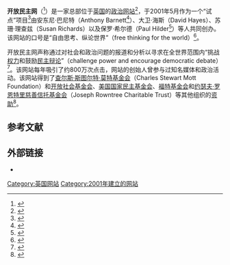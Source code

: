 {{Infobox website
| name         = 开放民主网<br/>openDemocracy
| logo         = 
| logo_size    = 
| screenshot   = 
| caption      = 
| collapsible  = 
| collapsetext = 
| url          = {{url|opendemocracy.net}} 
| commercial   = 非营利
| type         = 
| registration = 
| language     = 英语
| num_users    = 
| content_license = 
| content_licence = 
| programming language = 
| owner           = 开放民主促进全球教育基金会
| author          =安东尼·巴尼特、大卫·海斯、苏珊·理查兹、保罗·希尔德
| editor          = 玛丽·菲茨杰拉德
| launch_date     = 2001年5月
| revenue         = 
| alexa           = 
| current_status  = 活跃
| footnotes       = 
| logocaption  = 
}}

'''开放民主网'''（{{lang-en|openDemocracy}}<ref>{{cite web|url=https://chinese.aljazeera.net/news/2019/9/14/balfour-brexit-britain-improvisational-politics-misfortunes|title=从《贝尔福宣言》到脱欧 英国与即兴政治的不幸|date=2019年9月14日|publisher=[[半岛电视台|半岛电视台]]|access-date=2020年7月4日|archive-date=2020年8月21日|archive-url=https://web.archive.org/web/20200821095059/https://chinese.aljazeera.net/news/2019/9/14/balfour-brexit-britain-improvisational-politics-misfortunes}}</ref>）是一家总部位于[[英国|英国]]的[[政治|政治]][[网站|网站]]<ref>{{cite web|url=https://ec.ltn.com.tw/article/breakingnews/3067242|title=华为砸钱5G「置入性」研究 染指LSE学术自由和校誉|date=2020-02-13|publisher=[[自由时报|自由时报]]|access-date=2020-07-04|archive-date=2021-05-24|archive-url=https://web.archive.org/web/20210524212304/https://ec.ltn.com.tw/article/breakingnews/3067242}}</ref>，于2001年5月作为一个“试点”项目<ref name="Curran2011">{{cite book|author=James Curran|title=Media and Democracy|url=https://books.google.com/books?id=JbwQ9OeVSMgC&pg=PA86|date=31 March 2011|publisher=Taylor & Francis|isbn=978-1-134-37223-2|pages=86–|access-date=2020-07-04|archive-date=2021-11-03|archive-url=https://web.archive.org/web/20211103225619/https://books.google.com/books?id=JbwQ9OeVSMgC&pg=PA86}}</ref>由安东尼·巴尼特（Anthony Barnett<ref name="WestallGardiner2013">{{cite book|author1=C. Westall|author2=M. Gardiner|title=Literature of an Independent England: Revisions of England, Englishness and English Literature|url=https://books.google.com/books?id=DW80AAAAQBAJ&pg=PR8|date=9 July 2013|publisher=Springer|isbn=978-1-137-03524-0|pages=8–|access-date=2020-07-04|archive-date=2020-10-01|archive-url=https://web.archive.org/web/20201001011420/https://books.google.com/books?id=DW80AAAAQBAJ&pg=PR8}}</ref>）、大卫·海斯（David Hayes）、苏珊·理查兹（Susan Richards）以及保罗·希尔德（Paul Hilder<ref name="Hayes2010">{{cite book|author=David Hayes|title=Europe: Visions, Realities, Futures|url=https://books.google.com/books?id=VR92AgAAQBAJ&pg=PA204|date=February 2010|publisher=Lulu.com|isbn=978-0-9556775-0-2|pages=204–|access-date=2020-07-04|archive-date=2020-08-02|archive-url=https://web.archive.org/web/20200802073633/https://books.google.com/books?id=VR92AgAAQBAJ&pg=PA204}}</ref>）等人共同创办。该网站的口号是“自由思考、纵论世界”（free thinking for the world）<ref name="Oliver2007">{{cite book|author=Kelly Oliver|title=Women as Weapons of War: Iraq, Sex, and the Media|url=https://books.google.com/books?id=DmeTAIgce5IC&pg=PA186|date=2 November 2007|publisher=Columbia University Press|isbn=978-0-231-51245-9|pages=186–|access-date=2020-07-04|archive-date=2020-10-01|archive-url=https://web.archive.org/web/20201001094116/https://books.google.com/books?id=DmeTAIgce5IC&pg=PA186}}</ref>。

开放民主网声称通过对社会和政治问题的报道和分析以寻求在全世界范围内“挑战[[权力|权力]]和鼓励[[民主|民主]][[辩论|辩论]]”（challenge power and encourage democratic debate）<ref name="Abjorensen2019">{{cite book|author=Norman Abjorensen|title=Historical Dictionary of Democracy|url=https://books.google.com/books?id=cNSSDwAAQBAJ&pg=PA270|date=15 June 2019|publisher=Rowman & Littlefield|isbn=978-1-5381-2074-3|pages=270–|access-date=2020-07-04|archive-date=2021-11-02|archive-url=https://web.archive.org/web/20211102133039/https://books.google.com/books?id=cNSSDwAAQBAJ&pg=PA270}}</ref>。该网站每年吸引了约800万次点击，网站的创始人曾参与过知名媒体和政治活动。该网站得到了[[查尔斯·斯图尔特·莫特基金会|查尔斯·斯图尔特·莫特基金会]]（Charles Stewart Mott Foundation）和[[开放社会基金会|开放社会基金会]]、[[美国国家民主基金会|美国国家民主基金会]]、[[福特基金会|福特基金会]]和[[约瑟夫·罗恩特里慈善信托基金会|约瑟夫·罗恩特里慈善信托基金会]]（Joseph Rowntree Charitable Trust）等其他组织的[[资助|资助]]<ref>{{Cite web|url=https://opendemocracy.net/about/supporters|title=openDemocracy's Supporters|date=2014-10-01|website=[[openDemocracy|openDemocracy]]|language=|access-date=|archive-date=2019-02-26|archive-url=https://web.archive.org/web/20190226222003/https://www.opendemocracy.net/about/supporters}}</ref>。

==参考文献==
{{reflist}}

==外部链接==
* {{Official website|http://www.opendemocracy.net}}

[[Category:英国网站|Category:英国网站]]
[[Category:2001年建立的网站|Category:2001年建立的网站]]